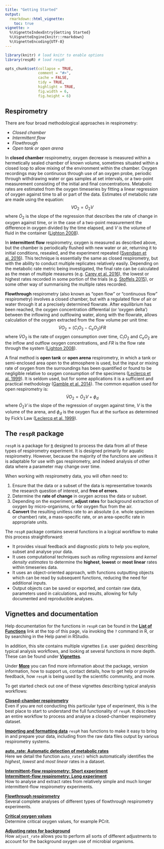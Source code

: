 ```yaml
---
title: "Getting Started"
output: 
  rmarkdown::html_vignette:
    toc: true
vignette: >
  %\VignetteIndexEntry{Getting Started}
  %\VignetteEngine{knitr::rmarkdown}
  %\VignetteEncoding{UTF-8}
---
```


```r
library(knitr) # load knitr to enable options
library(respR) # load respR

opts_chunk$set(collapse = TRUE, 
               comment = "#>", 
               cache = FALSE, 
               tidy = TRUE, 
               highlight = TRUE, 
               fig.width = 6, 
               fig.height = 6)
```

## Respirometry

There are four broad methodological approaches in respirometry: 

- *Closed chamber* 
- *Intermittent flow* 
- *Flowthrough* 
- *Open tank or open arena*

In **closed chamber** respirometry, oxygen decrease is measured within a hermetically sealed chamber of known volume, sometimes situated within a closed loop to allow mixing of the environment within the chamber. Oxygen recordings may be continuous through use of an oxygen probe, periodic through withdrawing water or gas samples at set intervals, or a two-point measurement consisting of the initial and final concentrations. Metabolic rates are estimated from the oxygen timeseries by fitting a linear regression of oxygen against time to all or part of the data. Estimates of metabolic rate are made using the equation: $$VO_2 = \dot O_2V$$ where $\dot O_2$ is the slope of the regression that describes the rate of change in oxygen against time, or in the case of a two-point measurement the difference in oxygen divided by the time elapsed, and $V$ is the volume of fluid in the container ([Lighton 2008](https://januarharianto.github.io/respR/articles/refs.html#references)).

In **intermittent flow** respirometry, oxygen is measured as described above, but the chamber is periodically flushed with new water or air, returning it to initial conditions, resealed, and the experiment repeated ([Svendsen et al. 2016](https://januarharianto.github.io/respR/articles/refs.html#references)). This technique is essentially the same as closed respirometry, but with the ability to conduct multiple replicates relatively easily. Depending on the metabolic rate metric being investigated, the final rate can be calculated as the mean of multiple measures (e.g. [Carey et al. 2016](https://januarharianto.github.io/respR/articles/refs.html#references)), the lowest or highest rates recorded in some portion of the trials (e.g. [Stoffels 2015](https://januarharianto.github.io/respR/articles/refs.html#references)), or some other way of summarising the multiple rates recorded.

**Flowthrough** respirometry (also known as "open flow" or "continuous flow" respirometry) involves a closed chamber, but with a regulated flow of air or water through it at a precisely determined flowrate. After equilibrium has been reached, the oxygen concentration differential (or 'oxygen delta') between the inflowing and outflowing water, along with the flowrate, allows calculation of the oxygen extracted from the flow volume per unit time: $$\dot{V}O_2 = (C_iO_2 - C_eO_2)FR$$ where $\dot{V}O_2$ is the rate of oxygen consumption over time, $C_iO_2$ and $C_eO_2$ are the inflow and outflow oxygen concentrations, and $FR$ is the flow rate through the system ([Lighton 2008](https://januarharianto.github.io/respR/articles/refs.html#references)).

A final method is **open tank** or **open arena** respirometry, in which a tank or semi-enclosed area open to the atmosphere is used, but the input or mixing rate of oxygen from the surroundings has been quantified or found to be negligible relative to oxygen consumption of the specimens ([Leclercq et al. 1999](https://januarharianto.github.io/respR/articles/refs.html#references)). It is seldom used, but for some applications it is a sufficient and practical methodology ([Gamble et al. 2014](https://januarharianto.github.io/respR/articles/refs.html#references)). The common equation used for open respirometry is: $$\dot{V}O_2 = \dot O_2V + \phi_d$$ where $\dot O_2V$ is the slope of the regression of oxygen against time, $V$ is the volume of the arena, and $\phi_d$ is the oxygen flux at the surface as determined by Fick's Law ([Leclercq et al. 1999](https://januarharianto.github.io/respR/articles/refs.html#references)).


## The `respR` package

`respR` is a package for [`R`](https://www.r-project.org) designed to process the data from all of these types of respirometry experiment. It is designed primarily for aquatic respirometry. However, because the majority of the functions are unitless it is adaptable for use with gas respirometry, and indeed analysis of other data where a parameter may change over time. 

When working with respirometry data, you will often need to:

1. Ensure that the data or a subset of the data is representative towards the research question of interest, and **free of errors**.
2. Determine the **rate of change** in oxygen across the data or subset.
3. Depending on the experiment, **adjust rates** for background extraction of oxygen by micro-organisms, or for oxygen flux from the air.
4. **Convert** the resulting unitless rate to an absolute (i.e. whole specimen or chamber) rate, a mass-specific rate, or an area-specific rate in appropriate units.

The `respR` package contains several functions in a logical workflow to make this process straightforward:

- It provides visual feedback and diagnostic plots to help you explore, subset and analyse your data.
- It uses computational techniques such as *rolling regressions* and *kernel density estimates* to determine the **highest**, **lowest** or **most linear** rates within timeseries data.
- It uses an object-oriented approach, with functions outputting objects which can be read by subsequent functions, reducing the need for additional inputs.
- Output objects can be saved or exported, and contain raw data, parameters used in calculations, and results, allowing for fully documented and reproducible analyses.

## Vignettes and documentation 

Help documentation for the functions in `respR` can be found in the [**List of Functions**](https://januarharianto.github.io/respR/reference/index.html) link at the top of this page, via invoking the `?` command in R, or by searching in the Help panel in RStudio. 

In addition, this site contains multiple vignettes (i.e. user guides) describing typical analysis workflows, and looking at several functions in more depth. These can be found under [**Vignettes**]().

Under [**More**]() you can find more information about the package, version information, how to support us, contact details, how to get help or provide feedback, how `respR` is being used by the scientific community, and more.

To get started check out one of these vignettes describing typical analysis workflows:

**[Closed-chamber respirometry](https://januarharianto.github.io/respR/articles/closed.html)**  
Even if you are not conducting this particular type of experiment, this is the best place to start to understand the full functionality of `respR`. It describes an entire workflow to process and analyse a closed-chamber respirometry dataset.

**[Importing and formatting data](https://januarharianto.github.io/respR/articles/importing.html)**
`respR` has functions to make it easy to bring in and prepare your data, including from the raw data files output by various respirometry systems.

**[auto_rate: Automatic detection of metabolic rates](https://januarharianto.github.io/respR/articles/auto_rate.html)**  
Here we detail the function `auto_rate()` which automatically identifies the *highest*, *lowest* and *most linear* rates in a dataset.

**[Intermittent-flow respirometry: Short experiment](https://januarharianto.github.io/respR/articles/intermittent_short.html)**  
    **[Intermittent-flow respirometry: Long experiment](https://januarharianto.github.io/respR/articles/intermittent_long.html)**  
How to analyse and extract rates from relatively simple and much longer intermittent-flow respirometry experiments.

**[Flowthrough respirometry](https://januarharianto.github.io/respR/articles/flowthrough.html)**  
Several complete analyses of different types of flowthrough respirometry experiments.

**[Critical oxygen values](https://januarharianto.github.io/respR/articles/oxycrit.html)**  
Determine critical oxygen values, for example PCrit.

**[Adjusting rates for background](https://januarharianto.github.io/respR/articles/adjust_rate.html)**  
How `adjust_rate` allows you to perform all sorts of different adjustments to account for the background oxygen use of microbial organisms. 

